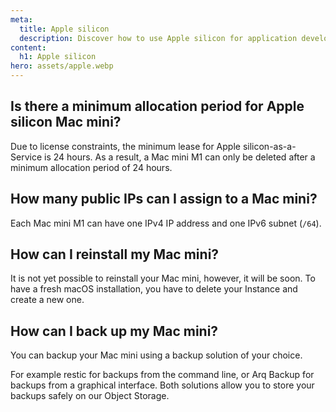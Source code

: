 ```yaml
---
meta:
  title: Apple silicon
  description: Discover how to use Apple silicon for application development.
content:
  h1: Apple silicon 
hero: assets/apple.webp
---
```


<Concept>

## Is there a minimum allocation period for Apple silicon Mac mini?
Due to license constraints, the minimum lease for Apple silicon-as-a-Service is 24 hours. 
As a result, a Mac mini M1 can only be deleted after a minimum allocation period of 24 hours.

</Concept>

<Concept>

## How many public IPs can I assign to a Mac mini?
Each Mac mini M1 can have one IPv4 IP address and one IPv6 subnet (`/64`).

</Concept>

<Concept>

## How can I reinstall my Mac mini?
It is not yet possible to reinstall your Mac mini, however, it will be soon. 
To have a fresh macOS installation, you have to delete your Instance and create a new one.

</Concept>

<Concept>

## How can I back up my Mac mini?
You can backup your Mac mini using a backup solution of your choice. 

For example restic for backups from the command line, or Arq Backup for backups from a graphical interface. Both solutions allow you to store your backups safely on our Object Storage.

</Concept>